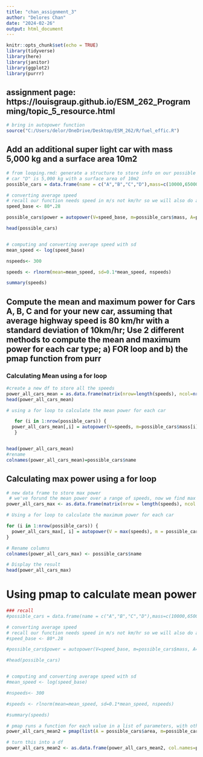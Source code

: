```yaml
---
title: "chan_assignment_3"
author: "Delores Chan"
date: "2024-02-26"
output: html_document
---
```


```r
knitr::opts_chunk$set(echo = TRUE)
library(tidyverse)
library(here)
library(janitor)
library(ggplot2)
library(purrr)
```

## assignment page: https://louisgraup.github.io/ESM_262_Programming/topic_5_resource.html

```r
# bring in autopower function
source("C:/Users/delor/OneDrive/Desktop/ESM_262/R/fuel_effic.R")
```

## Add an additional super light car with mass 5,000 kg and a surface area 10m2
```r
# from looping.rmd: generate a structure to store info on our possible cars, add an additional car
# car "D" is 5,000 kg with a surface area of 10m2
possible_cars = data.frame(name = c("A","B","C","D"),mass=c(10000,65000,38000, 5000), area = c(22,30,22, 10))

# converting average speed 
# recall our function needs speed in m/s not km/hr so we will also do a conversion
speed_base <- 80*.28 

possible_cars$power = autopower(V=speed_base, m=possible_cars$mass, A=possible_cars$area)

head(possible_cars)


# computing and converting average speed with sd 
mean_speed <- log(speed_base) 

nspeeds<- 300

speeds <- rlnorm(mean=mean_speed, sd=0.1*mean_speed, nspeeds)

summary(speeds)
```

## Compute the mean and maximum power for Cars A, B, C and for your new car, assuming that average highway speed is 80 km/hr with a standard deviation of 10km/hr; Use 2 different methods to compute the mean and maximum power for each car type; a) FOR loop and b) the pmap function from purr


### Calculating Mean using a for loop 
```r
#create a new df to store all the speeds 
power_all_cars_mean = as.data.frame(matrix(nrow=length(speeds), ncol=nrow(possible_cars)))
head(power_all_cars_mean)

```

```r
# using a for loop to calculate the mean power for each car 

   for (i in 1:nrow(possible_cars)) {
  power_all_cars_mean[,i] = autopower(V=speeds, m=possible_cars$mass[i], A=possible_cars$area[i])
   }


head(power_all_cars_mean)
#rename
colnames(power_all_cars_mean)=possible_cars$name
```

## Calculating max power using a for loop  
```r
# new data frame to store max power
 # we've forund the mean power over a range of speeds, now we find max of each car over our 300 iterations 
power_all_cars_max <- as.data.frame(matrix(nrow = length(speeds), ncol = nrow(possible_cars)))
```

```r
# Using a for loop to calculate the maximum power for each car

for (i in 1:nrow(possible_cars)) {
  power_all_cars_max[, i] = autopower(V = max(speeds), m = possible_cars$mass[i], A = possible_cars$area[i])
}

# Rename columns
colnames(power_all_cars_max) <- possible_cars$name

# Display the result
head(power_all_cars_max)
```


# Using pmap to calculate mean power 
```r
### recall
#possible_cars = data.frame(name = c("A","B","C","D"),mass=c(10000,65000,38000, 5000), area = c(22,30,22, 10))

# converting average speed 
# recall our function needs speed in m/s not km/hr so we will also do a conversion
#speed_base <- 80*.28 

#possible_cars$power = autopower(V=speed_base, m=possible_cars$mass, A=possible_cars$area)

#head(possible_cars)


# computing and converting average speed with sd 
#mean_speed <- log(speed_base) 

#nspeeds<- 300

#speeds <- rlnorm(mean=mean_speed, sd=0.1*mean_speed, nspeeds)

#summary(speeds)
```

```r
# pmap runs a function for each value in a list of parameters, with other parameters set for each iteration
power_all_cars_mean2 = pmap(list(A = possible_cars$area, m=possible_cars$mass), autopower, V=speeds)

# turn this into a df 
power_all_cars_mean2 <- as.data.frame(power_all_cars_mean2, col.names=possible_cars$name)
```

